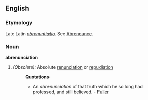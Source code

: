 ==English==

===Etymology===
Late Latin ''[[abrenuntiatio]]''. See [[Abrenounce]].
===Noun===
'''abrenunciation'''

#''(Obsolete):'' Absolute [[renunciation]] or [[repudiation]]
#:'''Quotations'''
#:*An ''abrenunciation'' of that truth which he so long had professed, and still believed. - [[Fuller]]